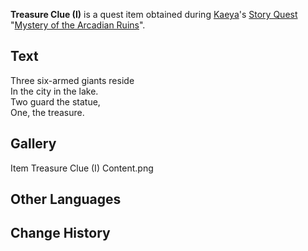 {{Item Infobox
|id           = 100171
|image        = Item Treasure Clue.png
|type         = Quest Items
|description  = A piece of paper with clues to a treasure. On it, is an unclear map with an unclear message.
|source1      = Given during [[Mystery of the Arcadian Ruins]]
}}
'''Treasure Clue (I)''' is a quest item obtained during [[Kaeya]]'s [[Story Quest]] "[[Mystery of the Arcadian Ruins]]".

==Text==
Three six-armed giants reside<br />
In the city in the lake.<br />
Two guard the statue,<br />
One, the treasure.

==Gallery==
<gallery>
Item Treasure Clue (I) Content.png
</gallery>

==Other Languages==
{{Other Languages
|default_hidden = 1
|en      = Treasure Clue (I)
|zhs     = 宝藏的线索(一)
|zhs_rm  = Bǎozàng de Xiànsuǒ (Yī)
|zht     = 寶藏的線索(一)
|zht_rm  = Bǎozàng de Xiànsuǒ (Yī)
|ja      = 宝物の手がかり(1)
|ja_rm   = Takaramono no Tegakari (Ichi)
|ko      = 보물의 단서 Ⅰ
|ko_rm   = Bomul-ui Danseo Il
|es      = Pista del tesoro (I)
|fr      = Indice sur le trésor (1)
|ru      = Подсказка сокровища I
|th      = Treasure Clue (I)
|vi      = Manh Mối Kho Báu (I)
|de      = Schatzspur I
|id      = Petunjuk Harta Karun (I)
|pt      = Pista de Tesouro (I)
|tr      = Hazine İpucu (I)
|it      = Indizio del tesoro (I)
}}

==Change History==
{{Change History|1.0}}